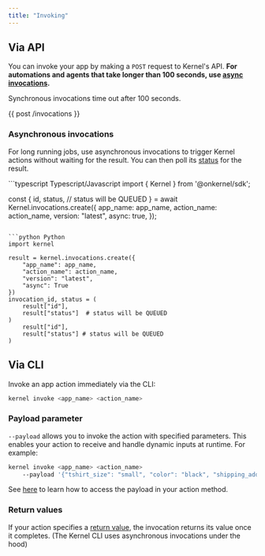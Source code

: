 ```yaml
---
title: "Invoking"
---
```


## Via API

You can invoke your app by making a `POST` request to Kernel's API. **For automations and agents that take longer than 100 seconds, use [async invocations](/apps/invoke#asynchronous-invocations).**

<Info>Synchronous invocations time out after 100 seconds.</Info>

<CodeGroup>
{{ post /invocations }}
</CodeGroup>

### Asynchronous invocations

For long running jobs, use asynchronous invocations to trigger Kernel actions without waiting for the result. You can then poll its [status](/apps/status) for the result.

<CodeGroup>
```typescript Typescript/Javascript
import { Kernel } from '@onkernel/sdk';

const {
id,
status, // status will be QUEUED
} = await Kernel.invocations.create({
app_name: app_name,
action_name: action_name,
version: "latest",
async: true,
});

````

```python Python
import kernel

result = kernel.invocations.create({
    "app_name": app_name,
    "action_name": action_name,
    "version": "latest",
    "async": True
})
invocation_id, status = (
    result["id"],
    result["status"]  # status will be QUEUED
)
    result["id"],
    result["status"] # status will be QUEUED
)
````

</CodeGroup>

## Via CLI

Invoke an app action immediately via the CLI:

```bash
kernel invoke <app_name> <action_name>
```

### Payload parameter

`--payload` allows you to invoke the action with specified parameters. This enables your action to receive and handle dynamic inputs at runtime. For example:

```bash
kernel invoke <app_name> <action_name>
    --payload '{"tshirt_size": "small", "color": "black", "shipping_address": "2 Mint Plz, San Francisco CA 94103"}'
```

See [here](/apps/develop#parameters) to learn how to access the payload in your action method.

### Return values

If your action specifies a [return value](/apps/develop#return-values), the invocation returns its value once it completes. (The Kernel CLI uses asynchronous invocations under the hood)
